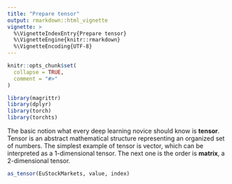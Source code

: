 ```yaml
---
title: "Prepare tensor"
output: rmarkdown::html_vignette
vignette: >
  %\VignetteIndexEntry{Prepare tensor}
  %\VignetteEngine{knitr::rmarkdown}
  %\VignetteEncoding{UTF-8}
---
```


```r
knitr::opts_chunk$set(
  collapse = TRUE,
  comment = "#>"
)
```

```r
library(magrittr)
library(dplyr)
library(torch)
library(torchts)
```

The basic notion what every deep learning novice should know is **tensor**. 
Tensor is an abstract mathematical structure representing an organized set of numbers. 
The simplest example of tensor is vector, which can be interpreted as a 1-dimensional tensor.
The next one is the order is **matrix**, a 2-dimensional tensor.

```r
as_tensor(EuStockMarkets, value, index)

```
